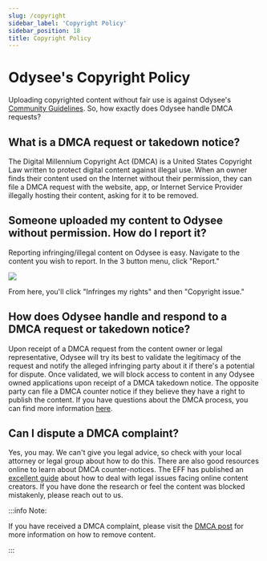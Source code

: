 ---
slug: /copyright
sidebar_label: 'Copyright Policy'
sidebar_position: 18
title: Copyright Policy
---

# Odysee's Copyright Policy

Uploading copyrighted content without fair use is against Odysee's [Community Guidelines](https://help.odysee.tv/communityguidelines). So, how exactly does Odysee handle DMCA requests?

## What is a DMCA request or takedown notice?
The Digital Millennium Copyright Act (DMCA) is a United States Copyright Law written to protect digital content against illegal use. When an owner finds their content used on the Internet without their permission, they can file a DMCA request with the website, app, or Internet Service Provider illegally hosting their content, asking for it to be removed.

## Someone uploaded my content to Odysee without permission. How do I report it?
Reporting infringing/illegal content on Odysee is easy. Navigate to the content you wish to report. In the 3 button menu, click "Report."

![](https://i.imgur.com/aohcHVG.png)

From here, you'll click "Infringes my rights" and then "Copyright issue."

## How does Odysee handle and respond to a DMCA request or takedown notice?
Upon receipt of a DMCA request from the content owner or legal representative, Odysee will try its best to validate the legitimacy of the request and notify the alleged infringing party about it if there's a potential for dispute. Once validated, we will block access to content in any Odysee owned applications upon receipt of a DMCA takedown notice. The opposite party can file a DMCA counter notice if they believe they have a right to publish the content. If you have questions about the DMCA process, you can find more information [here](https://www.dmca.com/faq/What-is-a-DMCA-Takedown?_ga=2.159224446.539423696.1634061780-1382771933.1616852399).

## Can I dispute a DMCA complaint?
Yes, you may. We can't give you legal advice, so check with your local attorney or legal group about how to do this. There are also good resources online to learn about DMCA counter-notices. The EFF has published an [excellent guide](https://www.eff.org/issues/intellectual-property/guide-to-youtube-removals?_ga=2.164141691.539423696.1634061780-1382771933.1616852399) about how to deal with legal issues facing online content creators. If you have done the research or feel the content was blocked mistakenly, please reach out to us.

:::info Note:

If you have received a DMCA complaint, please visit the [DMCA post](https://help.odysee.tv/category-uploading/dmca-content/) for more information on how to remove content.

:::